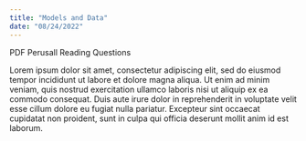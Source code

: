 ```yaml
---
title: "Models and Data"
date: "08/24/2022"
---
```


[PDF]{.btn .btn-primary} [Perusall]{.btn .btn-primary} [Reading Questions]{.btn .btn-success}

Lorem ipsum dolor sit amet, consectetur adipiscing elit, sed do eiusmod tempor incididunt ut labore et dolore magna aliqua. Ut enim ad minim veniam, quis nostrud exercitation ullamco laboris nisi ut aliquip ex ea commodo consequat. Duis aute irure dolor in reprehenderit in voluptate velit esse cillum dolore eu fugiat nulla pariatur. Excepteur sint occaecat cupidatat non proident, sunt in culpa qui officia deserunt mollit anim id est laborum.


<!-- ## Reading Questions -->

<!-- 1. -->
<!-- 2. -->
<!-- 3. -->
